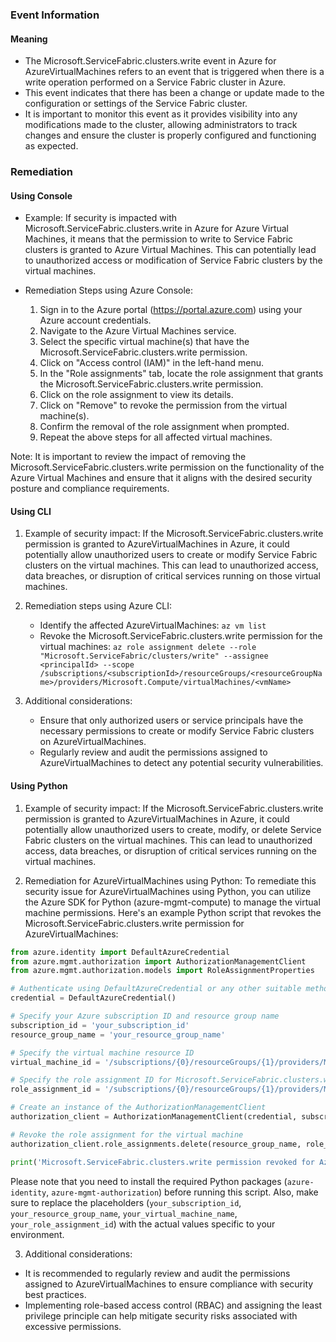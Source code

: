 
### Event Information

#### Meaning

- The Microsoft.ServiceFabric.clusters.write event in Azure for AzureVirtualMachines refers to an event that is triggered when there is a write operation performed on a Service Fabric cluster in Azure.
- This event indicates that there has been a change or update made to the configuration or settings of the Service Fabric cluster.
- It is important to monitor this event as it provides visibility into any modifications made to the cluster, allowing administrators to track changes and ensure the cluster is properly configured and functioning as expected.

### Remediation

#### Using Console

- Example: If security is impacted with Microsoft.ServiceFabric.clusters.write in Azure for Azure Virtual Machines, it means that the permission to write to Service Fabric clusters is granted to Azure Virtual Machines. This can potentially lead to unauthorized access or modification of Service Fabric clusters by the virtual machines.

- Remediation Steps using Azure Console:
  1. Sign in to the Azure portal (https://portal.azure.com) using your Azure account credentials.
  2. Navigate to the Azure Virtual Machines service.
  3. Select the specific virtual machine(s) that have the Microsoft.ServiceFabric.clusters.write permission.
  4. Click on "Access control (IAM)" in the left-hand menu.
  5. In the "Role assignments" tab, locate the role assignment that grants the Microsoft.ServiceFabric.clusters.write permission.
  6. Click on the role assignment to view its details.
  7. Click on "Remove" to revoke the permission from the virtual machine(s).
  8. Confirm the removal of the role assignment when prompted.
  9. Repeat the above steps for all affected virtual machines.
  
Note: It is important to review the impact of removing the Microsoft.ServiceFabric.clusters.write permission on the functionality of the Azure Virtual Machines and ensure that it aligns with the desired security posture and compliance requirements.

#### Using CLI

1. Example of security impact: If the Microsoft.ServiceFabric.clusters.write permission is granted to AzureVirtualMachines in Azure, it could potentially allow unauthorized users to create or modify Service Fabric clusters on the virtual machines. This can lead to unauthorized access, data breaches, or disruption of critical services running on those virtual machines.

2. Remediation steps using Azure CLI:
   - Identify the affected AzureVirtualMachines: `az vm list`
   - Revoke the Microsoft.ServiceFabric.clusters.write permission for the virtual machines: `az role assignment delete --role "Microsoft.ServiceFabric/clusters/write" --assignee <principalId> --scope /subscriptions/<subscriptionId>/resourceGroups/<resourceGroupName>/providers/Microsoft.Compute/virtualMachines/<vmName>`

3. Additional considerations:
   - Ensure that only authorized users or service principals have the necessary permissions to create or modify Service Fabric clusters on AzureVirtualMachines.
   - Regularly review and audit the permissions assigned to AzureVirtualMachines to detect any potential security vulnerabilities.

#### Using Python

1. Example of security impact: If the Microsoft.ServiceFabric.clusters.write permission is granted to AzureVirtualMachines in Azure, it could potentially allow unauthorized users to create, modify, or delete Service Fabric clusters on the virtual machines. This can lead to unauthorized access, data breaches, or disruption of critical services running on the virtual machines.

2. Remediation for AzureVirtualMachines using Python:
To remediate this security issue for AzureVirtualMachines using Python, you can utilize the Azure SDK for Python (azure-mgmt-compute) to manage the virtual machine permissions. Here's an example Python script that revokes the Microsoft.ServiceFabric.clusters.write permission for AzureVirtualMachines:

```python
from azure.identity import DefaultAzureCredential
from azure.mgmt.authorization import AuthorizationManagementClient
from azure.mgmt.authorization.models import RoleAssignmentProperties

# Authenticate using DefaultAzureCredential or any other suitable method
credential = DefaultAzureCredential()

# Specify your Azure subscription ID and resource group name
subscription_id = 'your_subscription_id'
resource_group_name = 'your_resource_group_name'

# Specify the virtual machine resource ID
virtual_machine_id = '/subscriptions/{0}/resourceGroups/{1}/providers/Microsoft.Compute/virtualMachines/{2}'.format(subscription_id, resource_group_name, 'your_virtual_machine_name')

# Specify the role assignment ID for Microsoft.ServiceFabric.clusters.write
role_assignment_id = '/subscriptions/{0}/resourceGroups/{1}/providers/Microsoft.Authorization/roleAssignments/{2}'.format(subscription_id, resource_group_name, 'your_role_assignment_id')

# Create an instance of the AuthorizationManagementClient
authorization_client = AuthorizationManagementClient(credential, subscription_id)

# Revoke the role assignment for the virtual machine
authorization_client.role_assignments.delete(resource_group_name, role_assignment_id)

print('Microsoft.ServiceFabric.clusters.write permission revoked for AzureVirtualMachines.')
```

Please note that you need to install the required Python packages (`azure-identity`, `azure-mgmt-authorization`) before running this script. Also, make sure to replace the placeholders (`your_subscription_id`, `your_resource_group_name`, `your_virtual_machine_name`, `your_role_assignment_id`) with the actual values specific to your environment.

3. Additional considerations:
- It is recommended to regularly review and audit the permissions assigned to AzureVirtualMachines to ensure compliance with security best practices.
- Implementing role-based access control (RBAC) and assigning the least privilege principle can help mitigate security risks associated with excessive permissions.

